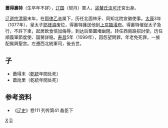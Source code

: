 '''蕭得裏特'''（生卒年不詳），[[辽国|辽国]]（契丹）軍人，[[遥輦氏|遥輦氏]][[遥辇屈列|洼可汗]]宮出身。

[[辽道宗|辽道宗]][[清寧|清寧]]末年，在[[耶律乙辛|耶律乙辛]]属下，历任北面林牙、同知北院宣徽使事。[[太康|太康]]3年（1077年），皇太子[[耶律濬|耶律濬]]废位，得裏特護送他到[[上京臨潢府|上京臨潢府]]。得裏特催促太子急行，不許下車，起居飲食倍加侮辱，到达后築圜堵幽閉。转任西南路招討使，历任順義軍節度使、国舅詳稳。[[寿昌|寿昌]]5年（1099年），因怨望問罪，年老免死罪，一族配属興聖宮。左遷西北統軍司，後去世。
==子==
* 蕭得末（[[乾統|乾統]]年間处死）
* 蕭訛里（乾統年間处死）

== 参考资料 ==
*《[[辽史|辽史]]》卷111 列传第41 姦臣下

[[Category:辽朝官员|X]]
[[Category:契丹萧氏|D]]